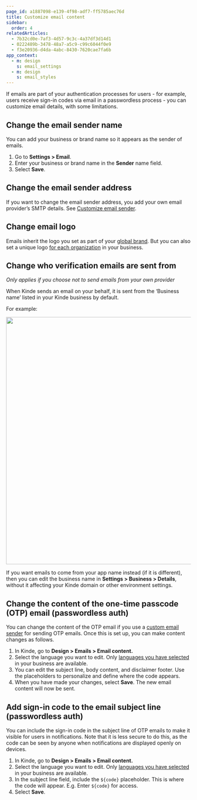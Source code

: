 ```yaml
---
page_id: a1887098-e139-4f98-adf7-ff5785aec76d
title: Customize email content
sidebar:
  order: 4
relatedArticles:
  - 7b32cd0e-7af3-4d57-9c3c-4a37df3d14d1
  - 0222489b-3478-48a7-a5c9-c99c6044f0e9
  - f3e20936-d4da-4abc-8430-7620cae7fa6b
app_context:
  - m: design
    s: email_settings
  - m: design
    s: email_styles
---
```


If emails are part of your authentication processes for users - for example, users receive sign-in codes via email in a passwordless process - you can customize email details, with some limitations.

## **Change the email sender** **name**

You can add your business or brand name so it appears as the sender of emails.

1. Go to **Settings > Email**.
2. Enter your business or brand name in the **Sender** name field.
3. Select **Save**.

## Change the email sender address

If you want to change the email sender address, you add your own email provider’s SMTP details. See [Customize email sender](/get-started/connect/customize-email-sender/).

## **Change email logo**

Emails inherit the logo you set as part of your [global brand](/design/pages/design-your-welcome-pages/). But you can also set a unique logo [for each organization](/design/brand/apply-branding-for-an-organization/) in your business.

## Change who verification emails are sent from

_Only applies if you choose not to send emails from your own provider_

When Kinde sends an email on your behalf, it is sent from the ‘Business name’ listed in your Kinde business by default.

For example:

<img
  src="https://imagedelivery.net/skPPZTHzSlcslvHjesZQcQ/aad2b06f-1a1d-4da0-8643-ef3709cb9c00/public"
  alt=""
  width="672px"
  height="auto"
  fetchpriority="low"
  loading="lazy"
  decoding="async"
/>

If you want emails to come from your app name instead (if it is different), then you can edit the business name in **Settings > Business > Details**, without it affecting your Kinde domain or other environment settings.

## Change the content of the one-time passcode (OTP) email (passwordless auth)

You can change the content of the OTP email if you use a [custom email sender](/get-started/connect/customize-email-sender/) for sending OTP emails. Once this is set up, you can make content changes as follows.

1. In Kinde, go to **Design > Emails > Email content.**
2. Select the language you want to edit. Only [languages you have selected](/design/pages/internationalization/) in your business are available.
3. You can edit the subject line, body content, and disclaimer footer. Use the placeholders to personalize and define where the code appears.
4. When you have made your changes, select **Save**. The new email content will now be sent.

## Add sign-in code to the email subject line (passwordless auth)

You can include the sign-in code in the subject line of OTP emails to make it visible for users in notifications. Note that it is less secure to do this, as the code can be seen by anyone when notifications are displayed openly on devices.

1. In Kinde, go to **Design > Emails > Email content.**
2. Select the language you want to edit. Only [languages you have selected](/design/pages/internationalization/) in your business are available.
3. In the subject line field, include the `${code}` placeholder. This is where the code will appear. E.g. Enter `${code}` for access.
4. Select **Save**.
